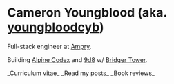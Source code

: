 # Cameron Youngblood <span className="text-muted-foreground">(aka. [youngbloodcyb](https://github.com/youngbloodcyb))</span>

Full-stack engineer at [Ampry](https://ampry.com).

Building [Alpine Codex](https://alpinecodex.com) and [9d8](https://9d8.dev) w/ [Bridger Tower](https://bridger.to).

<Link href="/me" className="border-b w-fit">
  _Curriculum vitae_
</Link>

<Link href="/posts" className="border-b w-fit">
  _Read my posts_
</Link>

<Link href="/books" className="border-b w-fit">
  _Book reviews_
</Link>
